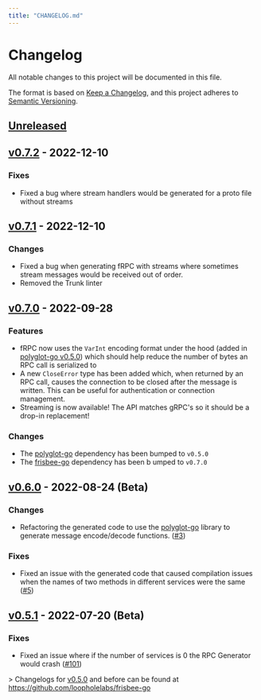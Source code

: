```yaml
---
title: "CHANGELOG.md"
---
```


# Changelog

All notable changes to this project will be documented in this file.

The format is based on [Keep a Changelog](https://keepachangelog.com/en/1.0.0/), and this project adheres
to [Semantic Versioning](https://semver.org/spec/v2.0.0.html).

## [Unreleased]

## [v0.7.2] - 2022-12-10

### Fixes

- Fixed a bug where stream handlers would be generated for a proto file without streams

## [v0.7.1] - 2022-12-10

### Changes

- Fixed a bug when generating fRPC with streams where sometimes stream messages would be received out of order.
- Removed the Trunk linter

## [v0.7.0] - 2022-09-28

### Features

- fRPC now uses the `VarInt` encoding format under the hood (added in [polyglot-go v0.5.0](https://github.com/loopholelabs/polyglot-go)) which should help reduce the number of bytes an RPC call is serialized to
- A new `CloseError` type has been added which, when returned by an RPC call, causes the connection to be closed after the message is written. This can be useful for authentication or connection management.
- Streaming is now available! The API matches gRPC's so it should be a drop-in replacement!

### Changes

- The [polyglot-go](https://github.com/loopholelabs/polyglot-go) dependency has been bumped to `v0.5.0`
- The [frisbee-go](https://github.com/loopholelabs/frisbee-go) dependency has been b umped to `v0.7.0`

## [v0.6.0] - 2022-08-24 (Beta)

### Changes

- Refactoring the generated code to use the [polyglot-go](https://github.com/loopholelabs/polyglot-go) library to generate message encode/decode functions. ([#3](https://github.com/loopholelabs/frpc-go/pull/3))

### Fixes

- Fixed an issue with the generated code that caused compilation issues when the names of two methods in different services
  were the same ([#5](https://github.com/loopholelabs/frpc-go/issues/5))

## [v0.5.1] - 2022-07-20 (Beta)

### Fixes

- Fixed an issue where if the number of services is 0 the RPC Generator would
  crash ([#101](https://github.com/loopholelabs/frisbee-go/issues/101))

&gt; Changelogs for [v0.5.0] and before can be found at https://github.com/loopholelabs/frisbee-go

[unreleased]: https://github.com/loopholelabs/frpc-go/compare/v0.7.2...HEAD
[v0.7.2]: https://github.com/loopholelabs/frpc-go/releases/tag/v0.7.2
[v0.7.1]: https://github.com/loopholelabs/frpc-go/releases/tag/v0.7.1
[v0.7.0]: https://github.com/loopholelabs/frpc-go/releases/tag/v0.7.0
[v0.6.0]: https://github.com/loopholelabs/frpc-go/releases/tag/v0.6.0
[v0.5.1]: https://github.com/loopholelabs/frpc-go/releases/tag/v0.5.1
[v0.5.0]: https://github.com/loopholelabs/frisbee-go/compare/v0.4.6...v0.5.0
